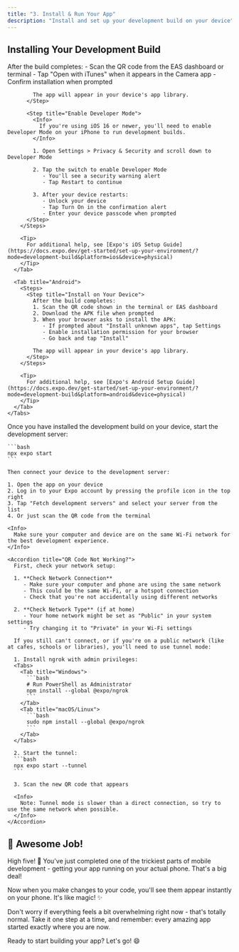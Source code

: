 ```yaml
---
title: "3. Install & Run Your App"
description: "Install and set up your development build on your device"
---
```



## Installing Your Development Build

<Steps>
  <Step title="Install the Build">
    <Tabs>
      <Tab title="iOS">
        <Steps>
          <Step title="Install on Your Device">
            After the build completes:
            - Scan the QR code from the EAS dashboard or terminal
            - Tap "Open with iTunes" when it appears in the Camera app
            - Confirm installation when prompted
            
            The app will appear in your device's app library.
          </Step>

          <Step title="Enable Developer Mode">
            <Info>
              If you're using iOS 16 or newer, you'll need to enable Developer Mode on your iPhone to run development builds.
            </Info>

            1. Open Settings > Privacy & Security and scroll down to Developer Mode

            2. Tap the switch to enable Developer Mode
               - You'll see a security warning alert
               - Tap Restart to continue

            3. After your device restarts:
               - Unlock your device
               - Tap Turn On in the confirmation alert
               - Enter your device passcode when prompted
          </Step>
        </Steps>

        <Tip>
          For additional help, see [Expo's iOS Setup Guide](https://docs.expo.dev/get-started/set-up-your-environment/?mode=development-build&platform=ios&device=physical)
        </Tip>
      </Tab>

      <Tab title="Android">
        <Steps>
          <Step title="Install on Your Device">
            After the build completes:
            1. Scan the QR code shown in the terminal or EAS dashboard
            2. Download the APK file when prompted
            3. When your browser asks to install the APK:
               - If prompted about "Install unknown apps", tap Settings
               - Enable installation permission for your browser
               - Go back and tap "Install"
            
            The app will appear in your device's app library.
          </Step>
        </Steps>

        <Tip>
          For additional help, see [Expo's Android Setup Guide](https://docs.expo.dev/get-started/set-up-your-environment/?mode=development-build&platform=android&device=physical)
        </Tip>
      </Tab>
    </Tabs>
  </Step>

  <Step title="Start the Development Server">
    Once you have installed the development build on your device, start the development server:

    ```bash
    npx expo start
    ```

    Then connect your device to the development server:

    1. Open the app on your device
    2. Log in to your Expo account by pressing the profile icon in the top right
    3. Tap "Fetch development servers" and select your server from the list
    4. Or just scan the QR code from the terminal

    <Info>
      Make sure your computer and device are on the same Wi-Fi network for the best development experience.
    </Info>

    <Accordion title="QR Code Not Working?">
      First, check your network setup:

      1. **Check Network Connection**
         - Make sure your computer and phone are using the same network
         - This could be the same Wi-Fi, or a hotspot connection
         - Check that you're not accidentally using different networks

      2. **Check Network Type** (if at home)
         - Your home network might be set as "Public" in your system settings
         - Try changing it to "Private" in your Wi-Fi settings

      If you still can't connect, or if you're on a public network (like at cafes, schools or libraries), you'll need to use tunnel mode:

      1. Install ngrok with admin privileges:
      <Tabs>
        <Tab title="Windows">
          ```bash
          # Run PowerShell as Administrator
          npm install --global @expo/ngrok
          ```
        </Tab>
        <Tab title="macOS/Linux">
          ```bash
          sudo npm install --global @expo/ngrok
          ```
        </Tab>
      </Tabs>

      2. Start the tunnel:
      ```bash
      npx expo start --tunnel
      ```

      3. Scan the new QR code that appears

      <Info>
        Note: Tunnel mode is slower than a direct connection, so try to use the same network when possible.
      </Info>
    </Accordion>
  </Step>
</Steps>

## 🚀 Awesome Job!

High five! 👏 You've just completed one of the trickiest parts of mobile development - getting your app running on your actual phone. That's a big deal!

Now when you make changes to your code, you'll see them appear instantly on your phone. It's like magic! ✨

Don't worry if everything feels a bit overwhelming right now - that's totally normal. Take it one step at a time, and remember: every amazing app started exactly where you are now.

Ready to start building your app? Let's go! 😄
